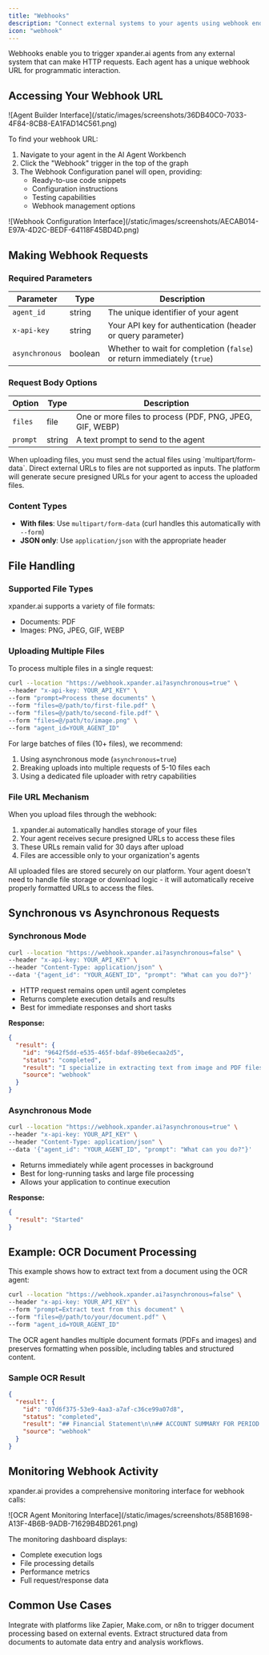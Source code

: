 ```yaml
---
title: "Webhooks"
description: "Connect external systems to your agents using webhook endpoints"
icon: "webhook"
---
```


Webhooks enable you to trigger xpander.ai agents from any external system that can make HTTP requests. Each agent has a unique webhook URL for programmatic interaction.

## Accessing Your Webhook URL

<Frame caption="Agent Builder Interface">
![Agent Builder Interface](/static/images/screenshots/36DB40C0-7033-4F84-8CB8-EA1FAD14C561.png)
</Frame>

To find your webhook URL:
1. Navigate to your agent in the AI Agent Workbench
2. Click the "Webhook" trigger in the top of the graph
3. The Webhook Configuration panel will open, providing:
   - Ready-to-use code snippets
   - Configuration instructions
   - Testing capabilities
   - Webhook management options

<Frame caption="Webhook Configuration Interface">
![Webhook Configuration Interface](/static/images/screenshots/AECAB014-E97A-4D2C-BEDF-64118F45BD4D.png)
</Frame>

## Making Webhook Requests

### Required Parameters

| Parameter | Type | Description |
| --------- | ---- | ----------- |
| `agent_id` | string | The unique identifier of your agent |
| `x-api-key` | string | Your API key for authentication (header or query parameter) |
| `asynchronous` | boolean | Whether to wait for completion (`false`) or return immediately (`true`) |

### Request Body Options

| Option | Type | Description |
| ------ | ---- | ----------- |
| `files` | file | One or more files to process (PDF, PNG, JPEG, GIF, WEBP) |
| `prompt` | string | A text prompt to send to the agent |

<Warning>
When uploading files, you must send the actual files using `multipart/form-data`. Direct external URLs to files are not supported as inputs. The platform will generate secure presigned URLs for your agent to access the uploaded files.
</Warning>

### Content Types

- **With files**: Use `multipart/form-data` (curl handles this automatically with `--form`)
- **JSON only**: Use `application/json` with the appropriate header

## File Handling

### Supported File Types

xpander.ai supports a variety of file formats:
- Documents: PDF
- Images: PNG, JPEG, GIF, WEBP

### Uploading Multiple Files

To process multiple files in a single request:

```bash
curl --location "https://webhook.xpander.ai?asynchronous=true" \
--header "x-api-key: YOUR_API_KEY" \
--form "prompt=Process these documents" \
--form "files=@/path/to/first-file.pdf" \
--form "files=@/path/to/second-file.pdf" \
--form "files=@/path/to/image.png" \
--form "agent_id=YOUR_AGENT_ID"
```

For large batches of files (10+ files), we recommend:
1. Using asynchronous mode (`asynchronous=true`)
2. Breaking uploads into multiple requests of 5-10 files each
3. Using a dedicated file uploader with retry capabilities

### File URL Mechanism

When you upload files through the webhook:

1. xpander.ai automatically handles storage of your files
2. Your agent receives secure presigned URLs to access these files
3. These URLs remain valid for 30 days after upload
4. Files are accessible only to your organization's agents

<Info>
All uploaded files are stored securely on our platform. Your agent doesn't need to handle file storage or download logic - it will automatically receive properly formatted URLs to access the files.
</Info>

## Synchronous vs Asynchronous Requests

### Synchronous Mode

```bash
curl --location "https://webhook.xpander.ai?asynchronous=false" \
--header "x-api-key: YOUR_API_KEY" \
--header "Content-Type: application/json" \
--data '{"agent_id": "YOUR_AGENT_ID", "prompt": "What can you do?"}'
```

- HTTP request remains open until agent completes
- Returns complete execution details and results
- Best for immediate responses and short tasks

**Response:**

```json
{
  "result": {
    "id": "9642f5dd-e535-465f-bdaf-89be6ecaa2d5",
    "status": "completed",
    "result": "I specialize in extracting text from image and PDF files using Optical Character Recognition (OCR) technology. If you provide me with a file in a supported format (pdf, png, jpeg, gif, webp), I can extract the text content for you.",
    "source": "webhook"
  }
}
```

### Asynchronous Mode

```bash
curl --location "https://webhook.xpander.ai?asynchronous=true" \
--header "x-api-key: YOUR_API_KEY" \
--header "Content-Type: application/json" \
--data '{"agent_id": "YOUR_AGENT_ID", "prompt": "What can you do?"}'
```

- Returns immediately while agent processes in background
- Best for long-running tasks and large file processing
- Allows your application to continue execution

**Response:**

```json
{
  "result": "Started"
}
```

## Example: OCR Document Processing

This example shows how to extract text from a document using the OCR agent:

```bash
curl --location "https://webhook.xpander.ai?asynchronous=false" \
--header "x-api-key: YOUR_API_KEY" \
--form "prompt=Extract text from this document" \
--form "files=@/path/to/your/document.pdf" \
--form "agent_id=YOUR_AGENT_ID"
```

<Info>
The OCR agent handles multiple document formats (PDFs and images) and preserves formatting when possible, including tables and structured content.
</Info>

### Sample OCR Result

```json
{
  "result": {
    "id": "07d6f375-53e9-4aa3-a7af-c36ce99a07d8",
    "status": "completed",
    "result": "## Financial Statement\n\n## ACCOUNT SUMMARY FOR PERIOD ENDED SEPTEMBER 30, 2024\n\n| Description | Amount | Percentage |\n|------------|--------|------------|\n| Opening Balance | 50,000 | - |\n| Deposits | 25,000 | - |\n| Withdrawals | (10,000) | - |\n| Fees | (1,500) | 3% |\n| Interest | 1,200 | 2.4% |\n| Closing Balance | 64,700 | - |",
    "source": "webhook"
  }
}
```

## Monitoring Webhook Activity

xpander.ai provides a comprehensive monitoring interface for webhook calls:

<Frame caption="Webhook Monitoring Interface">
![OCR Agent Monitoring Interface](/static/images/screenshots/858B1698-A13F-4B6B-9ADB-71629B4BD261.png)
</Frame>

The monitoring dashboard displays:
- Complete execution logs
- File processing details
- Performance metrics
- Full request/response data

## Common Use Cases

<CardGroup cols={2}>
  <Card title="Workflow Automation" icon="robot">
    Integrate with platforms like Zapier, Make.com, or n8n to trigger document processing based on external events.
  </Card>
  
  <Card title="Document Processing" icon="file-pdf">
    Extract structured data from documents to automate data entry and analysis workflows.
  </Card>
</CardGroup>